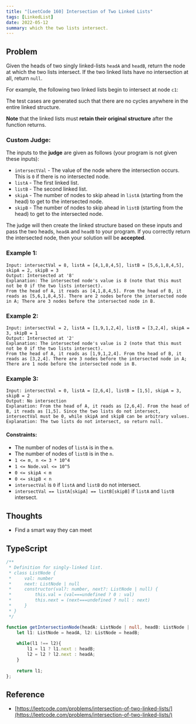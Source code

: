 ```yaml
---
title: "[LeetCode 160] Intersection of Two Linked Lists"
tags: [LinkedList]
date: 2022-05-12
summary: which the two lists intersect.
---
```


## Problem

Given the heads of two singly linked-lists `headA` and `headB`, return the node at
which the two lists intersect. If the two linked lists have no intersection at
all, return `null`.

For example, the following two linked lists begin to intersect at node `c1`:

The test cases are generated such that there are no cycles anywhere in the
entire linked structure.

**Note** that the linked lists must **retain their original structure** after
the function returns.

### Custom Judge:

The inputs to the **judge** are given as follows (your program is not given
these inputs):


- `intersectVal` - The value of the node where the intersection occurs. This is `0` if there is no intersected node.
- `listA` - The first linked list.
- `listB` - The second linked list.
- `skipA` - The number of nodes to skip ahead in `listA` (starting from the head) to get to the intersected node.
- `skipB` - The number of nodes to skip ahead in `listB` (starting from the head)
  to get to the intersected node.

The judge will then create the linked structure based on these inputs and pass
the two heads, `headA` and `headB` to your program. If you correctly return the
intersected node, then your solution will be **accepted**.

### Example 1:

```
Input: intersectVal = 8, listA = [4,1,8,4,5], listB = [5,6,1,8,4,5], skipA = 2, skipB = 3
Output: Intersected at '8'
Explanation: The intersected node's value is 8 (note that this must not be 0 if the two lists intersect).
From the head of A, it reads as [4,1,8,4,5]. From the head of B, it reads as [5,6,1,8,4,5]. There are 2 nodes before the intersected node in A; There are 3 nodes before the intersected node in B.
```

### Example 2:

```
Input: intersectVal = 2, listA = [1,9,1,2,4], listB = [3,2,4], skipA = 3, skipB = 1
Output: Intersected at '2'
Explanation: The intersected node's value is 2 (note that this must not be 0 if the two lists intersect).
From the head of A, it reads as [1,9,1,2,4]. From the head of B, it reads as [3,2,4]. There are 3 nodes before the intersected node in A; There are 1 node before the intersected node in B.
```

### Example 3:

```
Input: intersectVal = 0, listA = [2,6,4], listB = [1,5], skipA = 3, skipB = 2
Output: No intersection
Explanation: From the head of A, it reads as [2,6,4]. From the head of B, it reads as [1,5]. Since the two lists do not intersect, intersectVal must be 0, while skipA and skipB can be arbitrary values.
Explanation: The two lists do not intersect, so return null.
```
 
#### Constraints:

- The number of nodes of `listA` is in the `m`.
- The number of nodes of `listB` is in the `n`.
- `1 <= m, n <= 3 * 10^4`
- `1 <= Node.val <= 10^5`
- `0 <= skipA < m`
- `0 <= skipB < n`
- `intersectVal` is `0` if `listA` and `listB` do not intersect.
- `intersectVal == listA[skipA] == listB[skipB]` if `listA` and `listB` intersect.

## Thoughts

- Find a smart way they can meet

## TypeScript

```typescript
/**
 * Definition for singly-linked list.
 * class ListNode {
 *     val: number
 *     next: ListNode | null
 *     constructor(val?: number, next?: ListNode | null) {
 *         this.val = (val===undefined ? 0 : val)
 *         this.next = (next===undefined ? null : next)
 *     }
 * }
 */

function getIntersectionNode(headA: ListNode | null, headB: ListNode | null): ListNode | null {
    let l1: ListNode = headA, l2: ListNode = headB;
    
    while(l1 !== l2){
        l1 = l1 ? l1.next : headB;
        l2 = l2 ? l2.next : headA;
    }
    
    return l1;
};
```

## Reference

- [https://leetcode.com/problems/intersection-of-two-linked-lists/](https://leetcode.com/problems/intersection-of-two-linked-lists/)